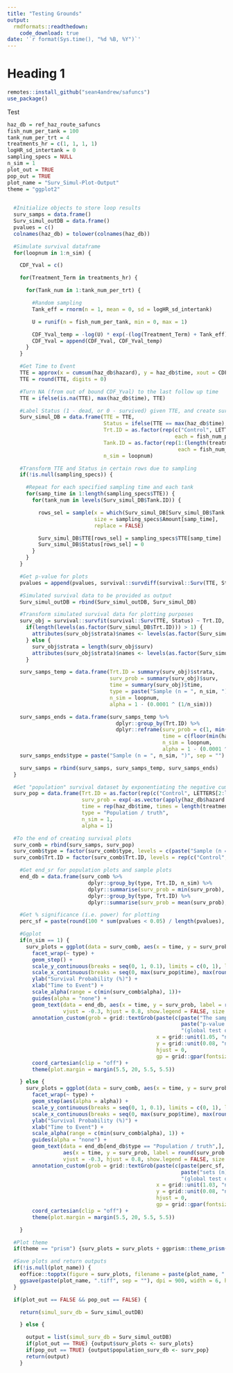 ```yaml
---
title: "Testing Grounds"
output: 
  rmdformats::readthedown:
    code_download: true
date: '`r format(Sys.time(), "%d %B, %Y")`'
---
```


# Heading 1

```r
remotes::install_github("sean4andrew/safuncs")
use_package() 
```

Test
```r
haz_db = ref_haz_route_safuncs
fish_num_per_tank = 100
tank_num_per_trt = 4
treatments_hr = c(1, 1, 1, 1)
logHR_sd_intertank = 0
sampling_specs = NULL
n_sim = 1
plot_out = TRUE
pop_out = TRUE
plot_name = "Surv_Simul-Plot-Output"
theme = "ggplot2"
  

  #Initialize objects to store loop results
  surv_samps = data.frame()
  Surv_simul_outDB = data.frame()
  pvalues = c()
  colnames(haz_db) = tolower(colnames(haz_db))

  #Simulate survival dataframe
  for(loopnum in 1:n_sim) {

    CDF_Yval = c()

    for(Treatment_Term in treatments_hr) {

      for(Tank_num in 1:tank_num_per_trt) {

        #Random sampling
        Tank_eff = rnorm(n = 1, mean = 0, sd = logHR_sd_intertank)

        U = runif(n = fish_num_per_tank, min = 0, max = 1)

        CDF_Yval_temp = -log(U) * exp(-(log(Treatment_Term) + Tank_eff))
        CDF_Yval = append(CDF_Yval, CDF_Yval_temp)
      }
    }

    #Get Time to Event
    TTE = approx(x = cumsum(haz_db$hazard), y = haz_db$time, xout = CDF_Yval, method = "linear")$y
    TTE = round(TTE, digits = 0)

    #Turn NA (from out of bound CDF_Yval) to the last follow up time
    TTE = ifelse(is.na(TTE), max(haz_db$time), TTE)

    #Label Status (1 - dead, or 0 - survived) given TTE, and create survival dataframe
    Surv_simul_DB = data.frame(TTE = TTE,
                               Status = ifelse(TTE == max(haz_db$time), 0, 1),
                               Trt.ID = as.factor(rep(c("Control", LETTERS[2:length(treatments_hr)]),
                                                      each = fish_num_per_tank * tank_num_per_trt, times = n_sim)),
                               Tank.ID = as.factor(rep(1:(length(treatments_hr) * tank_num_per_trt),
                                                       each = fish_num_per_tank, times = n_sim)),
                               n_sim = loopnum)

    #Transform TTE and Status in certain rows due to sampling
    if(!is.null(sampling_specs)) {

      #Repeat for each specified sampling time and each tank
      for(samp_time in 1:length(sampling_specs$TTE)) {
        for(tank_num in levels(Surv_simul_DB$Tank.ID)) {

          rows_sel = sample(x = which(Surv_simul_DB[Surv_simul_DB$Tank.ID == tank_num, "TTE"] > sampling_specs$TTE[samp_time]),
                            size = sampling_specs$Amount[samp_time],
                            replace = FALSE)

          Surv_simul_DB$TTE[rows_sel] = sampling_specs$TTE[samp_time]
          Surv_simul_DB$Status[rows_sel] = 0
        }
      }
    }

    #Get p-value for plots
    pvalues = append(pvalues, survival::survdiff(survival::Surv(TTE, Status) ~ Trt.ID, Surv_simul_DB)$pvalue)

    #Simulated survival data to be provided as output
    Surv_simul_outDB = rbind(Surv_simul_outDB, Surv_simul_DB)

    #Transform simulated survival data for plotting purposes
    surv_obj = survival::survfit(survival::Surv(TTE, Status) ~ Trt.ID, data = Surv_simul_DB)
      if(length(levels(as.factor(Surv_simul_DB$Trt.ID))) > 1) {
        attributes(surv_obj$strata)$names <- levels(as.factor(Surv_simul_DB$Trt.ID))
      } else {
        surv_obj$strata = length(surv_obj$surv)
        attributes(surv_obj$strata)$names <- levels(as.factor(Surv_simul_DB$Trt.ID))
      }

    surv_samps_temp = data.frame(Trt.ID = summary(surv_obj)$strata,
                                 surv_prob = summary(surv_obj)$surv,
                                 time = summary(surv_obj)$time,
                                 type = paste("Sample (n = ", n_sim, ")", sep = ""),
                                 n_sim = loopnum,
                                 alpha = 1 - (0.0001 ^ (1/n_sim)))

    surv_samps_ends = data.frame(surv_samps_temp %>%
                                   dplyr::group_by(Trt.ID) %>%
                                   dplyr::reframe(surv_prob = c(1, min(surv_prob)),
                                                  time = c(floor(min(haz_db$time)), ceiling(max(haz_db$time))),
                                                  n_sim = loopnum,
                                                  alpha = 1 - (0.0001 ^ (1/n_sim))))
    surv_samps_ends$type = paste("Sample (n = ", n_sim, ")", sep = "")

    surv_samps = rbind(surv_samps, surv_samps_temp, surv_samps_ends)
  }

  #Get "population" survival dataset by exponentiating the negative cumulative hazard
  surv_pop = data.frame(Trt.ID = as.factor(rep(c("Control", LETTERS[2:length(treatments_hr)]), each = length(haz_db$hazard))),
                        surv_prob = exp(-as.vector(apply(haz_db$hazard %*% t(treatments_hr), 2, cumsum))),
                        time = rep(haz_db$time, times = length(treatments_hr)),
                        type = "Population / truth",
                        n_sim = 1,
                        alpha = 1)

  #To the end of creating survival plots
  surv_comb = rbind(surv_samps, surv_pop)
  surv_comb$type = factor(surv_comb$type, levels = c(paste("Sample (n = ", n_sim, ")", sep = ""), "Population / truth"))
  surv_comb$Trt.ID = factor(surv_comb$Trt.ID, levels = rep(c("Control", LETTERS[2:length(treatments_hr)])))

    #Get end_sr for population plots and sample plots
    end_db = data.frame(surv_comb %>%
                          dplyr::group_by(type, Trt.ID, n_sim) %>%
                          dplyr::summarise(surv_prob = min(surv_prob), time = max(TTE), .groups = "drop") %>%
                          dplyr::group_by(type, Trt.ID) %>%
                          dplyr::summarise(surv_prob = mean(surv_prob), time = max(time), .groups = "drop"))

    #Get % significance (i.e. power) for plotting
    perc_sf = paste(round(100 * sum(pvalues < 0.05) / length(pvalues), digits = 0), "%", sep = "")

    #Ggplot
    if(n_sim == 1) {
      surv_plots = ggplot(data = surv_comb, aes(x = time, y = surv_prob, colour = Trt.ID, group = interaction(n_sim, Trt.ID))) +
        facet_wrap(~ type) +
        geom_step() +
        scale_y_continuous(breaks = seq(0, 1, 0.1), limits = c(0, 1), labels = scales::percent) +
        scale_x_continuous(breaks = seq(0, max(surv_pop$time), max(round(max(surv_pop$time) / 15), 1))) +
        ylab("Survival Probability (%)") +
        xlab("Time to Event") +
        scale_alpha(range = c(min(surv_comb$alpha), 1))+
        guides(alpha = "none") +
        geom_text(data = end_db, aes(x = time, y = surv_prob, label = round(surv_prob * 100, digits = 0)),
                  vjust = -0.3, hjust = 0.8, show.legend = FALSE, size = 3.3) +
        annotation_custom(grob = grid::textGrob(paste(c(paste("The sample has a", sep = ""),
                                                        paste("p-value = ", signif(pvalues, digits = 2), sep = ""),
                                                        "(global test of Trt.)"), collapse = "\n"),
                                                x = grid::unit(1.05, "npc"),
                                                y = grid::unit(0.08, "npc"),
                                                hjust = 0,
                                                gp = grid::gpar(fontsize = 9))) +
        coord_cartesian(clip = "off") +
        theme(plot.margin = margin(5.5, 20, 5.5, 5.5))

    } else {
      surv_plots = ggplot(data = surv_comb, aes(x = time, y = surv_prob, colour = Trt.ID, group = interaction(n_sim, Trt.ID))) +
        facet_wrap(~ type) +
        geom_step(aes(alpha = alpha)) +
        scale_y_continuous(breaks = seq(0, 1, 0.1), limits = c(0, 1), labels = scales::percent) +
        scale_x_continuous(breaks = seq(0, max(surv_pop$time), max(round(max(surv_pop$time) / 15), 1))) +
        ylab("Survival Probability (%)") +
        xlab("Time to Event") +
        scale_alpha(range = c(min(surv_comb$alpha), 1)) +
        guides(alpha = "none") +
        geom_text(data = end_db[end_db$type == "Population / truth",],
                  aes(x = time, y = surv_prob, label = round(surv_prob * 100, digits = 0)),
                  vjust = -0.3, hjust = 0.8, show.legend = FALSE, size = 3.3) +
        annotation_custom(grob = grid::textGrob(paste(c(paste(perc_sf, " of the sample", sep = ""),
                                                        paste("sets (n) has p < 0.05", sep = ""),
                                                        "(global test of Trt.)"), collapse = "\n"),
                                                x = grid::unit(1.03, "npc"),
                                                y = grid::unit(0.08, "npc"),
                                                hjust = 0,
                                                gp = grid::gpar(fontsize = 9))) +
        coord_cartesian(clip = "off") +
        theme(plot.margin = margin(5.5, 20, 5.5, 5.5))

    }

  #Plot theme
  if(theme == "prism") {surv_plots = surv_plots + ggprism::theme_prism()}

  #Save plots and return outputs
  if(!is.null(plot_name)) {
    eoffice::topptx(figure = surv_plots, filename = paste(plot_name, ".pptx", sep = ""), width = 6, height = 4)
    ggsave(paste(plot_name, ".tiff", sep = ""), dpi = 900, width = 6, height = 4, plot = surv_plots)
  }

  if(plot_out == FALSE && pop_out == FALSE) {

    return(simul_surv_db = Surv_simul_outDB)

    } else {

      output = list(simul_surv_db = Surv_simul_outDB)
      if(plot_out == TRUE) {output$surv_plots <- surv_plots}
      if(pop_out == TRUE) {output$population_surv_db <- surv_pop}
      return(output)
    }


```

